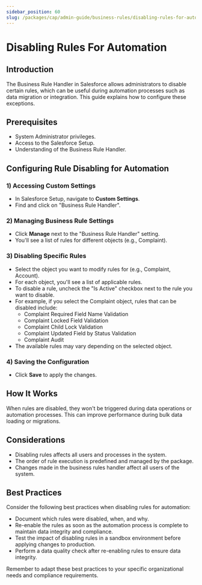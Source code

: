 ```yaml
---
sidebar_position: 60
slug: /packages/cap/admin-guide/business-rules/disabling-rules-for-automation
---
```



# Disabling Rules For Automation

## Introduction

The Business Rule Handler in Salesforce allows administrators to disable certain rules, which can be useful during automation processes such as data migration or integration. This guide explains how to configure these exceptions.


## Prerequisites

* System Administrator privileges.
* Access to the Salesforce Setup.
* Understanding of the Business Rule Handler.

## Configuring Rule Disabling for Automation

### 1) Accessing Custom Settings

* In Salesforce Setup, navigate to **Custom Settings**.
* Find and click on "Business Rule Handler".


<Screenshot
  disabled={true}
  fn="TODO: salesforce/custom_settings_business_rule_handler.png"
  alt="Custom Settings page showing Business Rule Handler"
/>

### 2) Managing Business Rule Settings

* Click **Manage** next to the "Business Rule Handler" setting.
* You'll see a list of rules for different objects (e.g., Complaint).


<Screenshot
  disabled={true}
  fn="TODO: salesforce/business_rule_handler_manage_page.png"
  alt="Manage page for Business Rule Handler"
/>

### 3) Disabling Specific Rules

* Select the object you want to modify rules for (e.g., Complaint, Account).
* For each object, you'll see a list of applicable rules.
* To disable a rule, uncheck the "Is Active" checkbox next to the rule you want to disable.
* For example, if you select the Complaint object, rules that can be disabled include:
  * Complaint Required Field Name Validation
  * Complaint Locked Field Validation
  * Complaint Child Lock Validation
  * Complaint Updated Field by Status Validation
  * Complaint Audit
* The available rules may vary depending on the selected object.


<Screenshot
  disabled={true}
  fn="TODO: salesforce/business_rule_handler_disable_rules.png"
  alt="Disabling specific rules in Business Rule Handler for Complaint object"
/>

### 4) Saving the Configuration

* Click **Save** to apply the changes.


## How It Works

When rules are disabled, they won't be triggered during data operations or automation processes. This can improve performance during bulk data loading or migrations.


## Considerations

* Disabling rules affects all users and processes in the system.
* The order of rule execution is predefined and managed by the package.
* Changes made in the business rules handler affect all users of the system.


## Best Practices

Consider the following best practices when disabling rules for automation:

* Document which rules were disabled, when, and why.
* Re-enable the rules as soon as the automation process is complete to maintain data integrity and compliance.
* Test the impact of disabling rules in a sandbox environment before applying changes to production.
* Perform a data quality check after re-enabling rules to ensure data integrity.

Remember to adapt these best practices to your specific organizational needs and compliance requirements.
